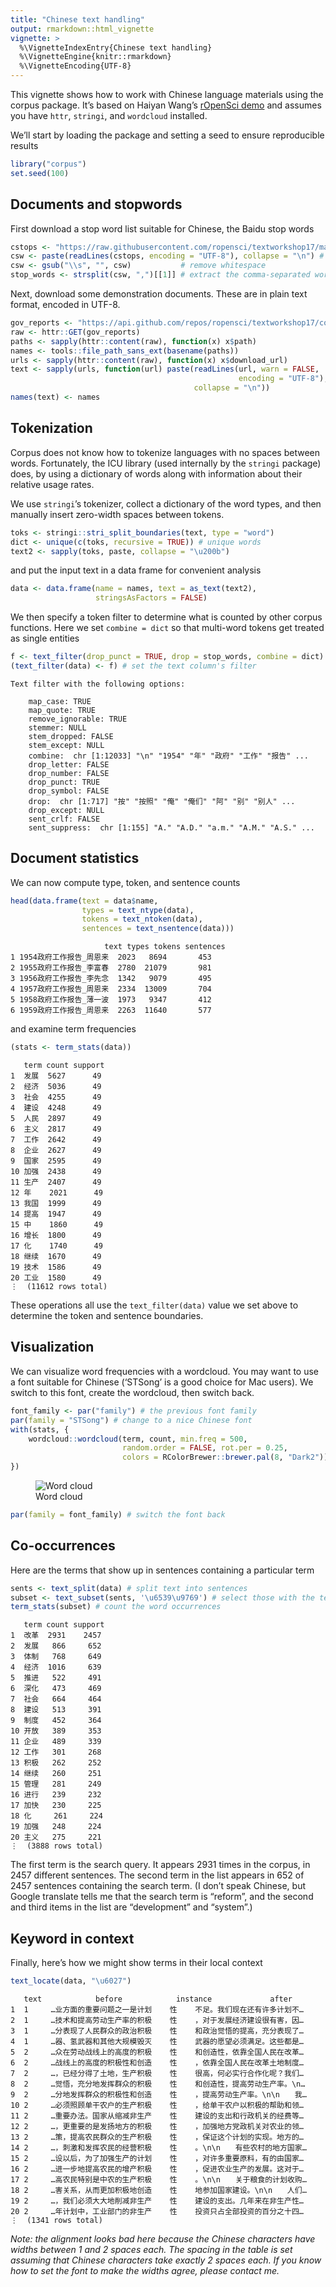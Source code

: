 ```yaml
---
title: "Chinese text handling"
output: rmarkdown::html_vignette
vignette: >
  %\VignetteIndexEntry{Chinese text handling}
  %\VignetteEngine{knitr::rmarkdown}
  %\VignetteEncoding{UTF-8}
---
```




This vignette shows how to work with Chinese language materials using the
corpus package.  It's based on Haiyan Wang's [rOpenSci demo](https://github.com/ropensci/textworkshop17/tree/master/demos/chineseDemo)
and assumes you have `httr`, `stringi`, and `wordcloud` installed.

We'll start by loading the package and setting a seed to ensure reproducible
results

```r
library("corpus")
set.seed(100)
```

## Documents and stopwords

First download a stop word list suitable for Chinese, the Baidu stop words

```r
cstops <- "https://raw.githubusercontent.com/ropensci/textworkshop17/master/demos/chineseDemo/ChineseStopWords.txt"
csw <- paste(readLines(cstops, encoding = "UTF-8"), collapse = "\n") # download
csw <- gsub("\\s", "", csw)           # remove whitespace
stop_words <- strsplit(csw, ",")[[1]] # extract the comma-separated words
```
Next, download some demonstration documents. These are in plain text format,
encoded in UTF-8.

```r
gov_reports <- "https://api.github.com/repos/ropensci/textworkshop17/contents/demos/chineseDemo/govReports"
raw <- httr::GET(gov_reports)
paths <- sapply(httr::content(raw), function(x) x$path)
names <- tools::file_path_sans_ext(basename(paths))
urls <- sapply(httr::content(raw), function(x) x$download_url)
text <- sapply(urls, function(url) paste(readLines(url, warn = FALSE,
                                                   encoding = "UTF-8"),
                                         collapse = "\n"))
names(text) <- names
```

## Tokenization

Corpus does not know how to tokenize languages with no spaces between words.
Fortunately, the ICU library (used internally by the `stringi` package) does,
by using a dictionary of words along with information about their relative
usage rates.

We use `stringi`'s tokenizer, collect a dictionary of the word types,
and then manually insert zero-width spaces between tokens.

```r
toks <- stringi::stri_split_boundaries(text, type = "word")
dict <- unique(c(toks, recursive = TRUE)) # unique words
text2 <- sapply(toks, paste, collapse = "\u200b")
```
and put the input text in a data frame for convenient analysis

```r
data <- data.frame(name = names, text = as_text(text2),
                   stringsAsFactors = FALSE)
```

We then specify a token filter to determine what is counted by other corpus
functions.  Here we set `combine = dict` so that multi-word
tokens get treated as single entities

```r
f <- text_filter(drop_punct = TRUE, drop = stop_words, combine = dict)
(text_filter(data) <- f) # set the text column's filter
```

```
Text filter with the following options:

	map_case: TRUE
	map_quote: TRUE
	remove_ignorable: TRUE
	stemmer: NULL
	stem_dropped: FALSE
	stem_except: NULL
	combine:  chr [1:12033] "\n" "1954" "年" "政府" "工作" "报告" ...
	drop_letter: FALSE
	drop_number: FALSE
	drop_punct: TRUE
	drop_symbol: FALSE
	drop:  chr [1:717] "按" "按照" "俺" "俺们" "阿" "别" "别人" ...
	drop_except: NULL
	sent_crlf: FALSE
	sent_suppress:  chr [1:155] "A." "A.D." "a.m." "A.M." "A.S." ...
```

## Document statistics

We can now compute type, token, and sentence counts

```r
head(data.frame(text = data$name,
                types = text_ntype(data),
                tokens = text_ntoken(data),
                sentences = text_nsentence(data)))
```

```
                     text types tokens sentences
1 1954政府工作报告_周恩来  2023   8694       453
2 1955政府工作报告_李富春  2780  21079       981
3 1956政府工作报告_李先念  1342   9079       495
4 1957政府工作报告_周恩来  2334  13009       704
5 1958政府工作报告_薄一波  1973   9347       412
6 1959政府工作报告_周恩来  2263  11640       577
```
and examine term frequencies

```r
(stats <- term_stats(data))
```

```
   term count support
1  发展  5627      49
2  经济  5036      49
3  社会  4255      49
4  建设  4248      49
5  人民  2897      49
6  主义  2817      49
7  工作  2642      49
8  企业  2627      49
9  国家  2595      49
10 加强  2438      49
11 生产  2407      49
12 年    2021      49
13 我国  1999      49
14 提高  1947      49
15 中    1860      49
16 增长  1800      49
17 化    1740      49
18 继续  1670      49
19 技术  1586      49
20 工业  1580      49
⋮  (11612 rows total)
```
These operations all use the `text_filter(data)` value we set above to determine
the token and sentence boundaries.


## Visualization

We can visualize word frequencies with a wordcloud.  You may want to use a font
suitable for Chinese ('STSong' is a good choice for Mac users). We switch to
this font, create the wordcloud, then switch back.

```r
font_family <- par("family") # the previous font family
par(family = "STSong") # change to a nice Chinese font
with(stats, {
    wordcloud::wordcloud(term, count, min.freq = 500,
                         random.order = FALSE, rot.per = 0.25,
                         colors = RColorBrewer::brewer.pal(8, "Dark2"))
})
```

![Word cloud](chinese-wordcloud-1.png)

```r
par(family = font_family) # switch the font back
```

## Co-occurrences 

Here are the terms that show up in sentences containing a particular
term

```r
sents <- text_split(data) # split text into sentences
subset <- text_subset(sents, '\u6539\u9769') # select those with the term
term_stats(subset) # count the word occurrences
```

```
   term count support
1  改革  2931    2457
2  发展   866     652
3  体制   768     649
4  经济  1016     639
5  推进   522     491
6  深化   473     469
7  社会   664     464
8  建设   513     391
9  制度   452     364
10 开放   389     353
11 企业   489     339
12 工作   301     268
13 积极   262     252
14 继续   260     251
15 管理   281     249
16 进行   239     232
17 加快   230     225
18 化     261     224
19 加强   248     224
20 主义   275     221
⋮  (3888 rows total)
```
The first term is the search query. It appears 2931 times in the corpus,
in 2457 different sentences. The second term in the list appears in
652 of 2457 sentences containing the search term. (I don't speak Chinese,
but Google translate tells me that the search term is "reform", and the
second and third items in the list are "development" and "system".)


## Keyword in context

Finally, here's how we might show terms in their local context

```r
text_locate(data, "\u6027")
```

```
   text            before            instance             after            
1  1     …业方面的重要问题之一是计划    性    不足。我们现在还有许多计划不…
2  1     …技术和提高劳动生产率的积极    性    ，对于发展经济建设很有害，因…
3  1     …分表现了人民群众的政治积极    性    和政治觉悟的提高，充分表现了…
4  1     …器、氢武器和其他大规模毁灭    性    武器的愿望必须满足。这些都是…
5  2     …众在劳动战线上的高度的积极    性    和创造性，依靠全国人民在改革…
6  2     …战线上的高度的积极性和创造    性    ，依靠全国人民在改革土地制度…
7  2     …，已经分得了土地，生产积极    性    很高，何必实行合作化呢？我们…
8  2     …觉悟，充分地发挥群众的积极    性    和创造性，提高劳动生产率。\n…
9  2     …分地发挥群众的积极性和创造    性    ，提高劳动生产率。\n\n　　我…
10 2     …必须照顾单干农户的生产积极    性    ，给单干农户以积极的帮助和领…
11 2     …重要办法。国家从缩减非生产    性    建设的支出和行政机关的经费等…
12 2     …，更重要的是发扬地方的积极    性    ，加强地方党政机关对农业的领…
13 2     …策，提高农民群众的生产积极    性    ，保证这个计划的实现。地方的…
14 2     …，刺激和发挥农民的经营积极    性    。\n\n　　有些农村的地方国家…
15 2     …设以后，为了加强生产的计划    性    ，对许多重要原料，有的由国家…
16 2     …进一步地提高农民的增产积极    性    ，促进农业生产的发展。这对于…
17 2     …高农民特别是中农的生产积极    性    。\n\n　　关于粮食的计划收购…
18 2     …害关系，从而更加积极地创造    性    地参加国家建设。\n\n　　人们…
19 2     …，我们必须大大地削减非生产    性    建设的支出。几年来在非生产性…
20 2     …年计划中，工业部门的非生产    性    投资只占全部投资的百分之十四…
⋮  (1341 rows total)
```
*Note: the alignment looks bad here because the Chinese characters have
widths between 1 and 2 spaces each. The spacing in the table is set assuming
that Chinese characters take exactly 2 spaces each. If you know how to set
the font to make the widths agree, please contact me.*

